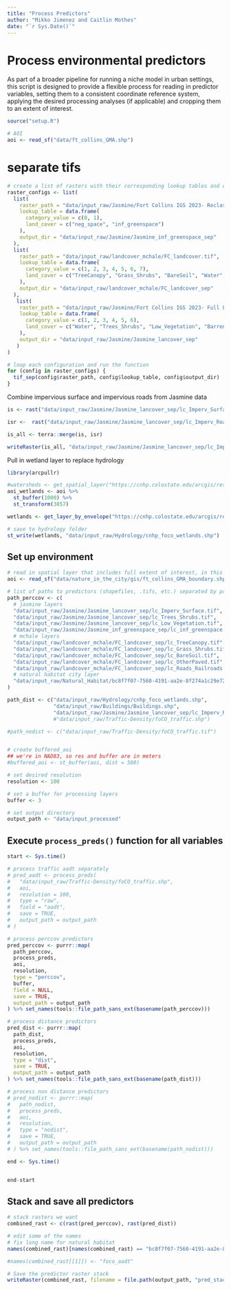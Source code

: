 ```yaml
---
title: "Process Predictors"
author: "Mikko Jimenez and Caitlin Mothes"
date: "`r Sys.Date()`"
---
```


# Process environmental predictors

As part of a broader pipeline for running a niche model in urban settings, this script is designed to provide a flexible process for reading in predictor variables, setting them to a consistent coordinate reference system, applying the desired processing analyses (if applicable) and cropping them to an extent of interest.

```r
source("setup.R")

# AOI
aoi <- read_sf("data/ft_collins_GMA.shp")
```

# separate tifs

```r
# create a list of rasters with their corresponding lookup tables and output directories
raster_configs <- list(
  list(
    raster_path = "data/input_raw/Jasmine/Fort Collins IGS 2023- Reclassified Raster FGS Removed/IGS_LC_FOCO_2023.tif",
    lookup_table = data.frame(
      category_value = c(0, 1),
      land_cover = c("neg_space", "inf_greenspace")
    ),
    output_dir = "data/input_raw/Jasmine/Jasmine_inf_greenspace_sep"
  ),
  list(
    raster_path = "data/input_raw/landcover_mchale/FC_landcover.tif",
    lookup_table = data.frame(
      category_value = c(1, 2, 3, 4, 5, 6, 7),
      land_cover = c("TreeCanopy", "Grass_Shrubs", "BareSoil", "Water", "Buildings", "Roads_Railroads", "OtherPaved")
    ),
    output_dir = "data/input_raw/landcover_mchale/FC_landcover_sep"
  ),
   list(
    raster_path = "data/input_raw/Jasmine/Fort Collins IGS 2023- Full Land Cover Classes/FGS_RM_FOCO_LC_2023.tif",
    lookup_table = data.frame(
      category_value = c(1, 2, 3, 4, 5, 6),
      land_cover = c("Water", "Trees_Shrubs", "Low_Vegetation", "Barren", "Imperv_Surface", "Imperv_Roads")
    ),
    output_dir = "data/input_raw/Jasmine/Jasmine_lancover_sep"
   )
)

# loop each configuration and run the function
for (config in raster_configs) {
  tif_sep(config$raster_path, config$lookup_table, config$output_dir)
}

```

Combine impervious surface and impervious roads from Jasmine data

```r
is <- rast("data/input_raw/Jasmine/Jasmine_lancover_sep/lc_Imperv_Surface.tif")

isr <-  rast("data/input_raw/Jasmine/Jasmine_lancover_sep/lc_Imperv_Roads.tif")

is_all <- terra::merge(is, isr)

writeRaster(is_all, "data/input_raw/Jasmine/Jasmine_lancover_sep/lc_Imperv_all.tif", overwrite = TRUE)
```

Pull in wetland layer to replace hydrology

```r
library(arcpullr)

#watersheds <- get_spatial_layer("https://cnhp.colostate.edu/arcgis/rest/services/Wetland_Inv/Wetlands/MapServer/0")
aoi_wetlands <- aoi %>% 
  st_buffer(1000) %>% 
  st_transform(3857)

wetlands <- get_layer_by_envelope("https://cnhp.colostate.edu/arcgis/rest/services/Wetland_Inv/Wetlands/MapServer/0", aoi_wetlands)

# save to hydrology folder
st_write(wetlands, "data/input_raw/Hydrology/cnhp_foco_wetlands.shp")
```

## Set up environment

```r
# read in spatial layer that includes full extent of interest, in this case a boundary .shp
aoi <- read_sf("data/nature_in_the_city/gis/ft_collins_GMA_boundary.shp")

# list of paths to predictors (shapefiles, .tifs, etc.) separated by processing type
path_perccov <- c(
  # jasmine layers
  "data/input_raw/Jasmine/Jasmine_lancover_sep/lc_Imperv_Surface.tif",
  "data/input_raw/Jasmine/Jasmine_lancover_sep/lc_Trees_Shrubs.tif",
  "data/input_raw/Jasmine/Jasmine_lancover_sep/lc_Low_Vegetation.tif",
  "data/input_raw/Jasmine/Jasmine_inf_greenspace_sep/lc_inf_greenspace.tif",
  # mchale layers
  "data/input_raw/landcover_mchale/FC_landcover_sep/lc_TreeCanopy.tif",
  "data/input_raw/landcover_mchale/FC_landcover_sep/lc_Grass_Shrubs.tif",
  "data/input_raw/landcover_mchale/FC_landcover_sep/lc_BareSoil.tif",
  "data/input_raw/landcover_mchale/FC_landcover_sep/lc_OtherPaved.tif",
  "data/input_raw/landcover_mchale/FC_landcover_sep/lc_Roads_Railroads.tif",
  # natural habitat city layer
  "data/input_raw/Natural_Habitat/bc8f7f07-7560-4191-aa2e-8f274a1c29e7202046-1-133oxp5.v8wfi.shp"
)

path_dist <- c("data/input_raw/Hydrology/cnhp_foco_wetlands.shp",
               "data/input_raw/Buildings/Buildings.shp",
               "data/input_raw/Jasmine/Jasmine_lancover_sep/lc_Imperv_Roads.tif")
               #"data/input_raw/Traffic-Density/foCO_traffic.shp")

#path_nodist <- c("data/input_raw/Traffic-Density/foCO_traffic.tif")


# create buffered_aoi
## we're in NAD83, so res and buffer are in meters
#buffered_aoi <- st_buffer(aoi, dist = 500)

# set desired resolution
resolution <- 100

# set a buffer for processing layers
buffer <- 3

# set output directory
output_path <- "data/input_processed"
```

## Execute `process_preds()` function for all variables

```r
start <- Sys.time()

# process traffic aadt separately
# pred_aadt <- process_preds(
#   "data/input_raw/Traffic-Density/foCO_traffic.shp",
#   aoi,
#   resolution = 100,
#   type = "raw",
#   field = "aadt",
#   save = TRUE,
#   output_path = output_path
# )

# process perccov predictors
pred_perccov <- purrr::map(
  path_perccov,
  process_preds,
  aoi,
  resolution,
  type = "perccov",
  buffer,
  field = NULL,
  save = TRUE,
  output_path = output_path
) %>% set_names(tools::file_path_sans_ext(basename(path_perccov)))

# process distance predictors
pred_dist <- purrr::map(
  path_dist,
  process_preds,
  aoi,
  resolution,
  type = "dist",
  save = TRUE,
  output_path = output_path
) %>% set_names(tools::file_path_sans_ext(basename(path_dist)))

# process non distance predictors
# pred_nodist <- purrr::map(
#   path_nodist,
#   process_preds,
#   aoi,
#   resolution,
#   type = "nodist",
#   save = TRUE,
#   output_path = output_path
# ) %>% set_names(tools::file_path_sans_ext(basename(path_nodist)))

end <- Sys.time()


end-start
```

## Stack and save all predictors

```r
# stack rasters we want
combined_rast <- c(rast(pred_perccov), rast(pred_dist))

# edit some of the names
# fix long name for natural habitat
names(combined_rast)[names(combined_rast) == "bc8f7f07-7560-4191-aa2e-8f274a1c29e7202046-1-133oxp5.v8wfi"] <- "Natural_habitat"

#names(combined_rast[[1]]) <- "foco_aadt"

# Save the predictor raster stack
writeRaster(combined_rast, filename = file.path(output_path, "pred_stack.tif"), overwrite = TRUE)
```
